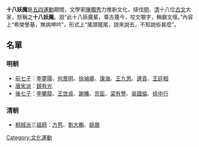 '''十八妖魔'''是[[五四運動|五四運動]]期間，文學家[[陳獨秀|陳獨秀]]力推新文化，撻伐[[明|明]]、[[清|清]]十八位[[古文|古文]]大家，怒稱之'''十八妖魔'''。說“此十八妖魔輩，尊古蔑今，咬文嚼字，稱霸文壇。”內容上“希榮譽墓，無病呻吟”，形式上“搖頭擺尾，說來說去，不知說些甚麼”。

==名單==
===明朝===
*[[前七子|前七子]]：[[李夢陽|李夢陽]]、[[何景明|何景明]]、[[徐禎卿|徐禎卿]]、[[康海|康海]]、[[王九思|王九思]]、[[邊貢|邊貢]]、[[王廷相|王廷相]]
*[[唐宋派|唐宋派]]：[[歸有光|歸有光]]
*[[後七子|後七子]]：[[李攀龍|李攀龍]]、[[王世貞|王世貞]]、[[謝榛|謝榛]]、[[宗臣|宗臣]]、[[梁有譽|梁有譽]]、[[吳國倫|吳國倫]]、[[徐中行|徐中行]]

===清朝===
*[[桐城派|桐城派]]三[[祖師|祖師]]：[[方苞|方苞]]、[[劉大櫆|劉大櫆]]、[[姚鼐|姚鼐]]

[[Category:文化運動|Category:文化運動]]
